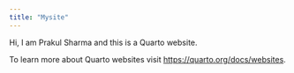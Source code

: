 ```yaml
---
title: "Mysite"
---
```


Hi, I am Prakul Sharma and this is a Quarto website.

To learn more about Quarto websites visit <https://quarto.org/docs/websites>.

